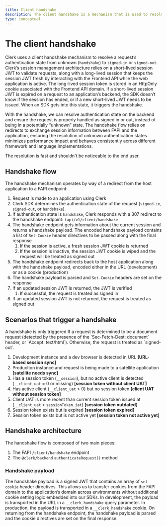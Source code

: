 ```yaml
---
title: Client handshake
description: The client handshake is a mechanism that is used to resolve a request’s authentication state from “unknown” to definitively signed in or signed out.
type: conceptual
---
```


# The client handshake

Clerk uses a client handshake mechanism to resolve a request’s authentication state from unknown (`handshake`) to `signed-in` or `signed-out`. Clerk’s session management architecture relies on a short-lived session JWT to validate requests, along with a long-lived session that keeps the session JWT fresh by interacting with the Frontend API while the web application is active. The long-lived session token is stored in an HttpOnly cookie associated with the Frontend API domain. If a short-lived session JWT is expired on a request to an application’s backend, the SDK doesn’t know if the session has ended, or if a new short-lived JWT needs to be issued. When an SDK gets into this state, it triggers the handshake.

With the handshake, we can resolve authentication state on the backend and ensure the request is properly handled as signed in or out, instead of being in a potentially “unknown” state. The handshake flow relies on redirects to exchange session information between FAPI and the application, ensuring the resolution of unknown authentication states minimizes performance impact and behaves consistently across different framework and language implementations.

The resolution is fast and shouldn't be noticeable to the end user.

## Handshake flow

The handshake mechanism operates by way of a redirect from the host application to a FAPI endpoint:

1. Request is made to an application using Clerk
2. Clerk SDK determines the authentication state of the request (`signed-in`, `signed-out`, or `handshake`).
3. If authentication state is `handshake`, Clerk responds with a 307 redirect to the handshake endpoint: `fapi/v1/client/handshake`
4. The handshake endpoint gets information about the current session and returns a handshake payload. The encoded handshake payload contains a list of `Set-Cookie` header directives to be passed along with the final response
    1. If the session is active, a fresh session JWT cookie is returned
    2. If the session is inactive, the session JWT cookie is wiped and the request will be treated as signed out
5. The handshake endpoint redirects back to the host application along with the handshake payload, encoded either in the URL (development) or as a cookie (production)
6. The handshake payload is parsed and `Set-Cookie` headers are set on the response
7. If an updated session JWT is returned, the JWT is verified
    1. If successful, the request is treated as signed in
8. If an updated session JWT is not returned, the request is treated as signed out

## Scenarios that trigger a handshake

<Callout type="warning">
A handshake is only triggered If a request is determined to be a document request (detected by the presence of the `Sec-Fetch-Dest: document` header, or `Accept: text/html`). Otherwise, the request is treated as `signed-out`.
</Callout>

1. Development instance and a dev browser is detected in URL **[URL-based session sync]**
2. Production instance and request is being made to a satellite application **[satellite needs sync]**
3. Has a session token (`__session`), but no active client is detected (`__client_uat` = 0 or missing) **[session token without client UAT]**
4. Has active client (`__client_uat` > 0) but no session token **[client UAT without session token]**
5. Client UAT is more recent than current session token issued at (`__client_uat` > `sessionToken.iat`) **[session token outdated]**
6. Session token exists but is expired **[session token expired]**
7. Session token exists but is not active yet **[session token not active yet]**

## Handshake architecture

The handshake flow is composed of two main pieces:

1. The FAPI `/client/handshake` endpoint
2. The `@clerk/backend` `authenticateRequest()` method

### Handshake payload

The handshake payload is a signed JWT that contains an array of `set-cookie` header directives. This allows us to transfer cookies from the FAPI domain to the application’s domain across environments without additional cookie setting logic embedded into our SDKs. In development, the payload is transported in the URL in a `__clerk_handshake` query parameter. In production, the payload is transported in a `__clerk_handshake` cookie. On returning from the handshake endpoint, the handshake payload is parsed and the cookie directives are set on the final response.